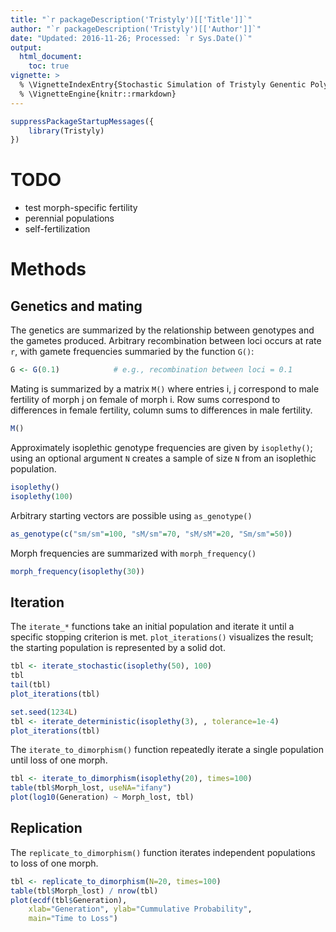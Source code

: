 ```yaml
---
title: "`r packageDescription('Tristyly')[['Title']]`"
author: "`r packageDescription('Tristyly')[['Author']]`"
date: "Updated: 2016-11-26; Processed: `r Sys.Date()`"
output:
  html_document:
    toc: true
vignette: >
  % \VignetteIndexEntry{Stochastic Simulation of Tristyly Genentic Polymorphism}
  % \VignetteEngine{knitr::rmarkdown}
---
```


```r
suppressPackageStartupMessages({
    library(Tristyly)
})
```

# TODO

- test morph-specific fertility
- perennial populations
- self-fertilization

# Methods

## Genetics and mating

The genetics are summarized by the relationship between genotypes and
the gametes produced. Arbitrary recombination between loci occurs at
rate `r`, with gamete frequencies summaried by the function `G()`:

```r
G <- G(0.1)            # e.g., recombination between loci = 0.1
```

Mating is summarized by a matrix `M()` where entries i, j correspond
to male fertility of morph j on female of morph i. Row sums correspond
to differences in female fertility, column sums to differences in male
fertility.


```r
M()
```

Approximately isoplethic genotype frequencies are given by
`isoplethy()`; using an optional argument `N` creates a sample of size
`N` from an isoplethic population.

```r
isoplethy()
isoplethy(100)
```

Arbitrary starting vectors are possible using `as_genotype()`

```r
as_genotype(c("sm/sm"=100, "sM/sm"=70, "sM/sM"=20, "Sm/sm"=50))
```
Morph frequencies are summarized with `morph_frequency()`

```r
morph_frequency(isoplethy(30))
```

## Iteration

The `iterate_*` functions take an initial population and iterate it
until a specific stopping criterion is met. `plot_iterations()`
visualizes the result; the starting population is represented by a
solid dot.

```r
tbl <- iterate_stochastic(isoplethy(50), 100)
tbl
tail(tbl)
plot_iterations(tbl)

set.seed(1234L)
tbl <- iterate_deterministic(isoplethy(3), , tolerance=1e-4)
plot_iterations(tbl)
```

The `iterate_to_dimorphism()` function repeatedly iterate a single
population until loss of one morph.

```r
tbl <- iterate_to_dimorphism(isoplethy(20), times=100)
table(tbl$Morph_lost, useNA="ifany")
plot(log10(Generation) ~ Morph_lost, tbl)
```

## Replication

The `replicate_to_dimorphism()` function iterates independent
populations to loss of one morph.

```r
tbl <- replicate_to_dimorphism(N=20, times=100)
table(tbl$Morph_lost) / nrow(tbl)
plot(ecdf(tbl$Generation),
    xlab="Generation", ylab="Cummulative Probability",
    main="Time to Loss")
```
